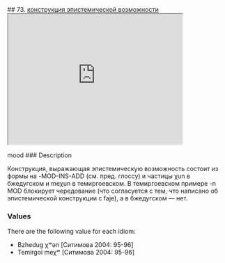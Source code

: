 ## 73. <a href =  'https://agricolamz.github.io/The_Circassian_Isoglosses_Database/73.html'>конструкция эпистемической возможности</a><div class='box'><iframe src='https://agricolamz.github.io/The_Circassian_Isoglosses_Database/73.html' width = '400px' height = '300px'></iframe></div>mood
### Description

Конструкция, выражающая эпистемическую возможность состоит из формы на -MOD-INS-ADD (см. пред. глоссу) и частицы χun в бжедугском и meχun в темиргоевском. В темиргоевском примере -n MOD блокирует чередование (что согласуется с тем, что написано об эпистемической конструкции с faje), а в бжедугском — нет.

### Values
There are the following value for each idiom:

* Bzhedug  χʷən [Ситимова 2004: 95-96] 
* Temirgoi  meχʷ [Ситимова 2004: 95-96] 

